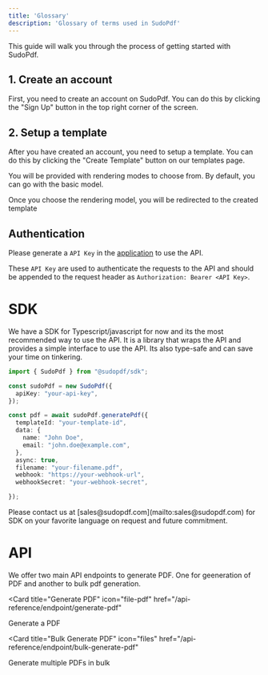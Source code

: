 ```yaml
---
title: 'Glossary'
description: 'Glossary of terms used in SudoPdf'
---
```






This guide will walk you through the process of getting started with SudoPdf.

## 1. Create an account

First, you need to create an account on SudoPdf. You can do this by clicking the "Sign Up" button in the top right corner of the screen.

## 2. Setup a template 

After you have created an account, you need to setup a template. You can do this by clicking the "Create Template" button on our templates page. 

You will be provided with rendering modes to choose from. By default, you can go with the basic model. 

Once you choose the rendering model, you will be redirected to the created template 






## Authentication


Please generate a `API Key` in the [application](https://app.sudopdf.com/settings/api-keys) to use the API. 

These `API Key` are used to authenticate the requests to the API and should be appended to the request header as `Authorization: Bearer <API Key>`.



# SDK

We have a SDK for Typescript/javascript for now and its the most recommended way to use the API. 
It is a library that wraps the API and provides a simple interface to use the API. Its also type-safe and can save your time on tinkering. 


```typescript
import { SudoPdf } from "@sudopdf/sdk";

const sudoPdf = new SudoPdf({
  apiKey: "your-api-key",
});

const pdf = await sudoPdf.generatePdf({
  templateId: "your-template-id",
  data: {
    name: "John Doe",
    email: "john.doe@example.com",
  },
  async: true,
  filename: "your-filename.pdf",
  webhook: "https://your-webhook-url",
  webhookSecret: "your-webhook-secret",

});
```

<Note>
 Please contact us at [sales@sudopdf.com](mailto:sales@sudopdf.com) for SDK on your favorite language on request and future commitment.
</Note>

# API 

We offer two main API endpoints to generate PDF. One for geeneration of PDF and another to bulk pdf generation. 


<CardGroup cols={2}>

<Card
  title="Generate PDF"
  icon="file-pdf"
  href="/api-reference/endpoint/generate-pdf"
>
  Generate a PDF
</Card>



<Card
  title="Bulk Generate PDF"
  icon="files"
  href="/api-reference/endpoint/bulk-generate-pdf"
>
  Generate multiple PDFs in bulk
</Card>
</CardGroup>

